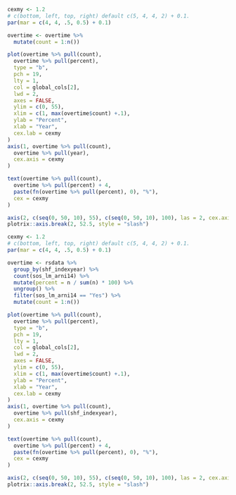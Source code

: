 ```r

cexmy <- 1.2
# c(bottom, left, top, right) default c(5, 4, 4, 2) + 0.1.
par(mar = c(4, 4, .5, 0.5) + 0.1)

overtime <- overtime %>%
  mutate(count = 1:n())

plot(overtime %>% pull(count),
  overtime %>% pull(percent),
  type = "b",
  pch = 19,
  lty = 1,
  col = global_cols[2],
  lwd = 2,
  axes = FALSE,
  ylim = c(0, 55),
  xlim = c(1, max(overtime$count) +.1),
  ylab = "Percent",
  xlab = "Year",
  cex.lab = cexmy
)
axis(1, overtime %>% pull(count),
  overtime %>% pull(year),
  cex.axis = cexmy
)

text(overtime %>% pull(count),
  overtime %>% pull(percent) + 4,
  paste(fn(overtime %>% pull(percent), 0), "%"),
  cex = cexmy
)

axis(2, c(seq(0, 50, 10), 55), c(seq(0, 50, 10), 100), las = 2, cex.axis = cexmy)
plotrix::axis.break(2, 52.5, style = "slash")
```

```r

cexmy <- 1.2
# c(bottom, left, top, right) default c(5, 4, 4, 2) + 0.1.
par(mar = c(4, 4, .5, 0.5) + 0.1)

overtime <- rsdata %>%
  group_by(shf_indexyear) %>%
  count(sos_lm_arni14) %>%
  mutate(percent = n / sum(n) * 100) %>%
  ungroup() %>%
  filter(sos_lm_arni14 == "Yes") %>%
  mutate(count = 1:n())

plot(overtime %>% pull(count),
  overtime %>% pull(percent),
  type = "b",
  pch = 19,
  lty = 1,
  col = global_cols[2],
  lwd = 2,
  axes = FALSE,
  ylim = c(0, 55),
  xlim = c(1, max(overtime$count) +.1),
  ylab = "Percent",
  xlab = "Year",
  cex.lab = cexmy
)
axis(1, overtime %>% pull(count),
  overtime %>% pull(shf_indexyear),
  cex.axis = cexmy
)

text(overtime %>% pull(count),
  overtime %>% pull(percent) + 4,
  paste(fn(overtime %>% pull(percent), 0), "%"),
  cex = cexmy
)

axis(2, c(seq(0, 50, 10), 55), c(seq(0, 50, 10), 100), las = 2, cex.axis = cexmy)
plotrix::axis.break(2, 52.5, style = "slash")
```
